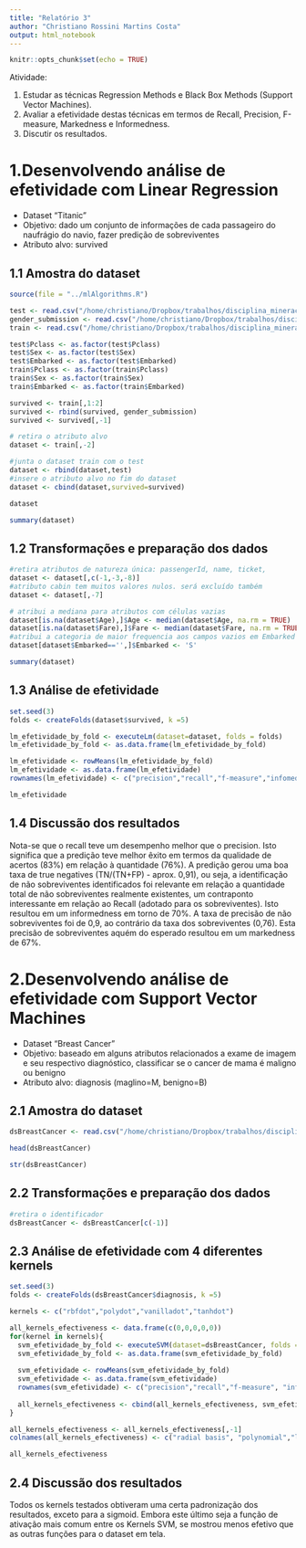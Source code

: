 ```yaml
---
title: "Relatório 3"
author: "Christiano Rossini Martins Costa"
output: html_notebook
---
```


```r
knitr::opts_chunk$set(echo = TRUE)
```

Atividade:

1. Estudar as técnicas Regression Methods e Black Box Methods (Support Vector Machines). 
2. Avaliar a efetividade destas técnicas em termos de Recall, Precision, F-measure, Markedness e Informedness. 
3. Discutir os resultados.


# 1.Desenvolvendo análise de efetividade com Linear Regression

* Dataset "Titanic"
* Objetivo: dado um conjunto de informações de cada passageiro do naufrágio do navio, fazer predição de sobreviventes
* Atributo alvo: survived


## 1.1 Amostra do dataset  
```r
source(file = "../mlAlgorithms.R")

test <- read.csv("/home/christiano/Dropbox/trabalhos/disciplina_mineracao/datasets/datasets_menores/titanic/test.csv", stringsAsFactors = FALSE)
gender_submission <- read.csv("/home/christiano/Dropbox/trabalhos/disciplina_mineracao/datasets/datasets_menores/titanic/gender_submission.csv", stringsAsFactors = FALSE)
train <- read.csv("/home/christiano/Dropbox/trabalhos/disciplina_mineracao/datasets/datasets_menores/titanic/train.csv", stringsAsFactors = FALSE)

test$Pclass <- as.factor(test$Pclass)
test$Sex <- as.factor(test$Sex)
test$Embarked <- as.factor(test$Embarked)
train$Pclass <- as.factor(train$Pclass)
train$Sex <- as.factor(train$Sex)
train$Embarked <- as.factor(train$Embarked)

survived <- train[,1:2]
survived <- rbind(survived, gender_submission)
survived <- survived[,-1]

# retira o atributo alvo
dataset <- train[,-2]

#junta o dataset train com o test
dataset <- rbind(dataset,test)
#insere o atributo alvo no fim do dataset
dataset <- cbind(dataset,survived=survived)

dataset

```

```r
summary(dataset)
```

## 1.2 Transformações e preparação dos dados

```r

#retira atributos de natureza única: passengerId, name, ticket,
dataset <- dataset[,c(-1,-3,-8)]
#atributo cabin tem muitos valores nulos. será excluído também
dataset <- dataset[,-7]

# atribui a mediana para atributos com células vazias
dataset[is.na(dataset$Age),]$Age <- median(dataset$Age, na.rm = TRUE)
dataset[is.na(dataset$Fare),]$Fare <- median(dataset$Fare, na.rm = TRUE)
#atribui a categoria de maior frequencia aos campos vazios em Embarked
dataset[dataset$Embarked=='',]$Embarked <- 'S'

summary(dataset)
```

## 1.3 Análise de efetividade
```r

set.seed(3)
folds <- createFolds(dataset$survived, k =5)

lm_efetividade_by_fold <- executeLm(dataset=dataset, folds = folds)
lm_efetividade_by_fold <- as.data.frame(lm_efetividade_by_fold)

lm_efetividade <- rowMeans(lm_efetividade_by_fold)
lm_efetividade <- as.data.frame(lm_efetividade)
rownames(lm_efetividade) <- c("precision","recall","f-measure","infomedness","markdness")

lm_efetividade
```

## 1.4 Discussão dos resultados

Nota-se que o recall teve um desempenho melhor que o precision. Isto significa que a predição teve melhor êxito em termos da qualidade de acertos (83%) em relação à quantidade (76%).
A predição gerou uma boa taxa de true negatives (TN/(TN+FP) - aprox. 0,91), ou seja, a identificação de não sobreviventes identificados foi relevante em relação a quantidade total de não sobreviventes realmente existentes, um contraponto interessante em relação ao Recall (adotado para os sobreviventes). Isto resultou em um informedness em torno de 70%. 
A taxa de precisão de não sobreviventes foi de 0,9, ao contrário da taxa dos sobreviventes (0,76). Esta precisão de sobreviventes aquém do esperado resultou em um markedness de 67%.


# 2.Desenvolvendo análise de efetividade com Support Vector Machines

* Dataset "Breast Cancer"
* Objetivo: baseado em alguns atributos relacionados a exame de imagem e seu respectivo diagnóstico, classificar se o cancer de mama é maligno ou benigno
* Atributo alvo: diagnosis (maglino=M, benigno=B)

## 2.1 Amostra do dataset
```r

dsBreastCancer <- read.csv("/home/christiano/Dropbox/trabalhos/disciplina_mineracao/datasets/datasets_menores/breast-cancer/data.csv", stringsAsFactors = TRUE)

head(dsBreastCancer)
```


```r
str(dsBreastCancer)
```


## 2.2 Transformações e preparação dos dados

```r
#retira o identificador
dsBreastCancer <- dsBreastCancer[c(-1)]

```


## 2.3 Análise de efetividade com 4 diferentes kernels


```r

set.seed(3)
folds <- createFolds(dsBreastCancer$diagnosis, k =5)

kernels <- c("rbfdot","polydot","vanilladot","tanhdot")

all_kernels_efectiveness <- data.frame(c(0,0,0,0,0))
for(kernel in kernels){
  svm_efetividade_by_fold <- executeSVM(dataset=dsBreastCancer, folds = folds, k=kernel)
  svm_efetividade_by_fold <- as.data.frame(svm_efetividade_by_fold)
  
  svm_efetividade <- rowMeans(svm_efetividade_by_fold)
  svm_efetividade <- as.data.frame(svm_efetividade)
  rownames(svm_efetividade) <- c("precision","recall","f-measure", "informedness","markedness")
  
  all_kernels_efectiveness <- cbind(all_kernels_efectiveness, svm_efetividade)
}  

all_kernels_efectiveness <- all_kernels_efectiveness[,-1]
colnames(all_kernels_efectiveness) <- c("radial basis", "polynomial","linear","hyperbolic tangent sigmoid")
```

```r
all_kernels_efectiveness
```

## 2.4 Discussão dos resultados
 
Todos os kernels testados obtiveram uma certa padronização dos resultados, exceto para a sigmoid. Embora este último seja a função de ativação mais comum entre os Kernels SVM, se mostrou menos efetivo que as outras funções para o dataset em tela. 